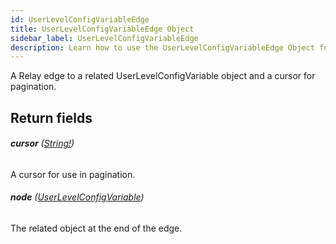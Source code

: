 ```yaml
---
id: UserLevelConfigVariableEdge
title: UserLevelConfigVariableEdge Object
sidebar_label: UserLevelConfigVariableEdge
description: Learn how to use the UserLevelConfigVariableEdge Object for Builder's API.
---
```


A Relay edge to a related UserLevelConfigVariable object and a cursor for pagination.

## Return fields

###### <b>cursor</b> ([String!](/docs/composer/builder/api/schema/scalar/String.mdx))

A cursor for use in pagination.

###### <b>node</b> ([UserLevelConfigVariable](/docs/composer/builder/api/schema/object/UserLevelConfigVariable.mdx))

The related object at the end of the edge.
